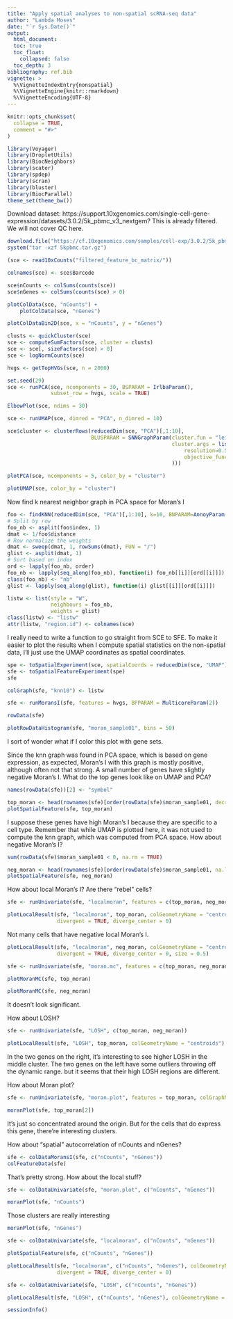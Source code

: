 ```yaml
---
title: "Apply spatial analyses to non-spatial scRNA-seq data"
author: "Lambda Moses"
date: "`r Sys.Date()`"
output: 
  html_document:
  toc: true
  toc_float:
    collapsed: false
  toc_depth: 3
bibliography: ref.bib
vignette: >
  %\VignetteIndexEntry{nonspatial}
  %\VignetteEngine{knitr::rmarkdown}
  %\VignetteEncoding{UTF-8}
---
```


```r
knitr::opts_chunk$set(
  collapse = TRUE,
  comment = "#>"
)
```

```r
library(Voyager)
library(DropletUtils)
library(BiocNeighbors)
library(scater)
library(spdep)
library(scran)
library(bluster)
library(BiocParallel)
theme_set(theme_bw())
```

Download dataset: https://support.10xgenomics.com/single-cell-gene-expression/datasets/3.0.2/5k_pbmc_v3_nextgem? This is already filtered. We will not cover QC here.
```r
download.file("https://cf.10xgenomics.com/samples/cell-exp/3.0.2/5k_pbmc_v3_nextgem/5k_pbmc_v3_nextgem_filtered_feature_bc_matrix.tar.gz", destfile = "5kpbmc.tar.gz", quiet = TRUE)
system("tar -xzf 5kpbmc.tar.gz")
```

```r
(sce <- read10xCounts("filtered_feature_bc_matrix/"))
```

```r
colnames(sce) <- sce$Barcode
```

```r
sce$nCounts <- colSums(counts(sce))
sce$nGenes <- colSums(counts(sce) > 0)
```

```r
plotColData(sce, "nCounts") +
    plotColData(sce, "nGenes")
```

```r
plotColDataBin2D(sce, x = "nCounts", y = "nGenes")
```

```r
clusts <- quickCluster(sce)
sce <- computeSumFactors(sce, cluster = clusts)
sce <- sce[, sizeFactors(sce) > 0]
sce <- logNormCounts(sce)
```

```r
hvgs <- getTopHVGs(sce, n = 2000)
```

```r
set.seed(29)
sce <- runPCA(sce, ncomponents = 30, BSPARAM = IrlbaParam(),
              subset_row = hvgs, scale = TRUE)
```

```r
ElbowPlot(sce, ndims = 30)
```

```r
sce <- runUMAP(sce, dimred = "PCA", n_dimred = 10)
```

```r
sce$cluster <- clusterRows(reducedDim(sce, "PCA")[,1:10],
                           BLUSPARAM = SNNGraphParam(cluster.fun = "leiden",
                                                     cluster.args = list(
                                                         resolution=0.5,
                                                         objective_function = "modularity"
                                                     )))
```

```r
plotPCA(sce, ncomponents = 5, color_by = "cluster")
```

```r
plotUMAP(sce, color_by = "cluster")
```

Now find k nearest neighbor graph in PCA space for Moran's I
```r
foo <- findKNN(reducedDim(sce, "PCA")[,1:10], k=10, BNPARAM=AnnoyParam())
# Split by row
foo_nb <- asplit(foo$index, 1)
dmat <- 1/foo$distance
# Row normalize the weights
dmat <- sweep(dmat, 1, rowSums(dmat), FUN = "/")
glist <- asplit(dmat, 1)
# Sort based on index
ord <- lapply(foo_nb, order)
foo_nb <- lapply(seq_along(foo_nb), function(i) foo_nb[[i]][ord[[i]]])
class(foo_nb) <- "nb"
glist <- lapply(seq_along(glist), function(i) glist[[i]][ord[[i]]])

listw <- list(style = "W",
              neighbours = foo_nb,
              weights = glist)
class(listw) <- "listw"
attr(listw, "region.id") <- colnames(sce)
```

I really need to write a function to go straight from SCE to SFE. To make it easier to plot the results when I compute spatial statistics on the non-spatial data, I'll just use the UMAP coordinates as spatial coordinates.
```r
spe <- toSpatialExperiment(sce, spatialCoords = reducedDim(sce, "UMAP"))
sfe <- toSpatialFeatureExperiment(spe)
sfe
```

```r
colGraph(sfe, "knn10") <- listw
```

```r
sfe <- runMoransI(sfe, features = hvgs, BPPARAM = MulticoreParam(2))
```

```r
rowData(sfe)
```

```r
plotRowDataHistogram(sfe, "moran_sample01", bins = 50)
```

I sort of wonder what if I color this plot with gene sets. 

Since the knn graph was found in PCA space, which is based on gene expression, as expected, Moran's I with this graph is mostly positive, although often not that strong. A small number of genes have slightly negative Moran's I. What do the top genes look like on UMAP and PCA?

```r
names(rowData(sfe))[2] <- "symbol"
```

```r
top_moran <- head(rownames(sfe)[order(rowData(sfe)$moran_sample01, decreasing = TRUE)], 4)
plotSpatialFeature(sfe, top_moran)
```

I suppose these genes have high Moran's I because they are specific to a cell type. Remember that while UMAP is plotted here, it was not used to compute the knn graph, which was computed from PCA space. How about negative Moran's I?

```r
sum(rowData(sfe)$moran_sample01 < 0, na.rm = TRUE)
```

```r
neg_moran <- head(rownames(sfe)[order(rowData(sfe)$moran_sample01, na.last = NA)], 4)
plotSpatialFeature(sfe, neg_moran)
```

How about local Moran's I? Are there "rebel" cells?
```r
sfe <- runUnivariate(sfe, "localmoran", features = c(top_moran, neg_moran))
```

```r
plotLocalResult(sfe, "localmoran", top_moran, colGeometryName = "centroids", 
                divergent = TRUE, diverge_center = 0)
```

Not many cells that have negative local Moran's I. 

```r
plotLocalResult(sfe, "localmoran", neg_moran, colGeometryName = "centroids", 
                divergent = TRUE, diverge_center = 0, size = 0.5)
```

```r
sfe <- runUnivariate(sfe, "moran.mc", features = c(top_moran, neg_moran), nsim = 200)
```

```r
plotMoranMC(sfe, top_moran)
```

```r
plotMoranMC(sfe, neg_moran)
```

It doesn't look significant.

How about LOSH?

```r
sfe <- runUnivariate(sfe, "LOSH", c(top_moran, neg_moran))
```

```r
plotLocalResult(sfe, "LOSH", top_moran, colGeometryName = "centroids")
```

In the two genes on the right, it's interesting to see higher LOSH in the middle cluster. The two genes on the left have some outliers throwing off the dynamic range. but it seems that their high LOSH regions are different.

How about Moran plot?

```r
sfe <- runUnivariate(sfe, "moran.plot", features = top_moran, colGraphName = "knn10")
```

```r
moranPlot(sfe, top_moran[2])
```

It's just so concentrated around the origin. But for the cells that do express this gene, there're interesting clusters.

How about "spatial" autocorrelation of nCounts and nGenes?
```r
sfe <- colDataMoransI(sfe, c("nCounts", "nGenes"))
colFeatureData(sfe)
```

That's pretty strong. How about the local stuff?

```r
sfe <- colDataUnivariate(sfe, "moran.plot", c("nCounts", "nGenes"))
```

```r
moranPlot(sfe, "nCounts")
```

Those clusters are really interesting

```r
moranPlot(sfe, "nGenes")
```

```r
sfe <- colDataUnivariate(sfe, "localmoran", c("nCounts", "nGenes"))
```

```r
plotSpatialFeature(sfe, c("nCounts", "nGenes"))
```

```r
plotLocalResult(sfe, "localmoran", c("nCounts", "nGenes"), colGeometryName = "centroids",
                divergent = TRUE, diverge_center = 0)
```

```r
sfe <- colDataUnivariate(sfe, "LOSH", c("nCounts", "nGenes"))
```

```r
plotLocalResult(sfe, "LOSH", c("nCounts", "nGenes"), colGeometryName = "centroids")
```

```r
sessionInfo()
```

